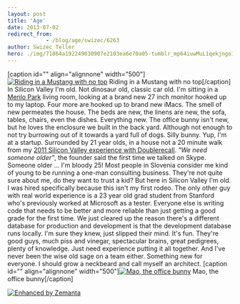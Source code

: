 ```yaml
---
layout: post
title: 'Age'
date: 2013-07-02
redirect_from: 
            - /blog/age/swizec/6263
author: Swizec Teller
hero: ./img/71864a192249030907e2103ea6e70a05-tumblr_mp64iuwMuL1qekjngo1_500.jpg
---
```

\[caption id="" align="alignnone" width="500"][![Riding in a Mustang with no top](https://www.filepicker.io/api/file/RXHYTDZQOqZfDKSZ3dnf "Riding in a Mustang with no top")](http://instagram.com/p/bRMWOXkxiH/) Riding in a Mustang with no top\[/caption] In Silicon Valley I'm old. Not dinosaur old, classic car old. I'm sitting in a [Menlo Park](<http://maps.google.com/maps?ll=37.4541666667,-122.178611111&spn=0.1,0.1&q=37.4541666667,-122.178611111 (Menlo%20Park%2C%20California)&t=h> "Menlo Park, California") living room, looking at a brand new 27 inch monitor hooked up to my laptop. Four more are hooked up to brand new iMacs. The smell of new permeates the house. The beds are new, the linens are new, the sofa, tables, chairs, even the dishes. Everything new. The office bunny isn't new, but he loves the enclosure we built in the back yard. Although not enough to not try burrowing out of it towards a yard full of dogs. Silly bunny. Yup, I'm at a startup. Surrounded by 21 year olds, in a house not a 20 minute walk from my [2011 Silicon Valley experience with Doublerecall](http://swizec.com/blog/i-went-through-yc-as-an-intern-heres-what-i-learned/swizec/2345). _"We need someone older"_, the founder said the first time we talked on Skype. Someone older ... I'm bloody 25! Most people in Slovenia consider me kind of young to be running a one-man consulting business. They're not quite sure about me, do they want to trust a kid? But here in Silicon Valley I'm old. I was hired specifically because this isn't my first rodeo. The only other guy with real world experience is a 23 year old grad student from Stanford who's previously worked at Microsoft as a tester. Everyone else is writing code that needs to be better and more reliable than just getting a good grade for the first time. We just cleared up the reason there's a different database for production and development is that the development database runs locally. I'm sure they knew, just slipped their mind. It's fun. They're good guys, much piss and vinegar, spectacular brains, great pedigrees, plenty of knowledge. Just need experience putting it all together. And I've never been the wise old sage on a team either. Something new for everyone. I should grow a neckbeard and call myself an architect. \[caption id="" align="alignnone" width="500"][![Mao, the office bunny](./img/71864a192249030907e2103ea6e70a05-tumblr_mp64iuwMuL1qekjngo1_500.jpg "Mao, the office bunny")](http://instagram.com/p/bJ1X0SkxpI/) Mao, the office bunny\[/caption]

[![Enhanced by Zemanta](http://img.zemanta.com/zemified_e.png?x-id=e7896e93-e656-4116-b8b2-7c897942f21b)](http://www.zemanta.com/?px "Enhanced by Zemanta")